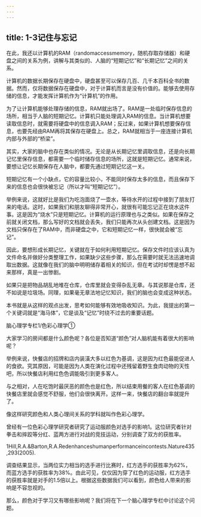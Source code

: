 ```yaml
---
---
---
```

title: 1-3记住与忘记
---




在此，我还以计算机的RAM（randomaccessmemory，随机存取存储器）和硬盘之间的关系为例，讲解与其类似的、人脑的“短期记忆”和“长期记忆”之间的关系。

计算机的数据长期保存在硬盘中，硬盘甚至可以保存几百、几千本百科全书的数据。然而，仅将数据保存在硬盘中，对于计算机而言是没有价值的。能够去使用存储的信息，才能发挥计算机作为“计算机”的作用。

为了让计算机能够处理存储的信息，RAM就出场了。RAM是一处临时保存信息的场所，相当于人脑的短期记忆。计算机只能处理调入RAM的信息。当计算机想要读取信息时，就需要将硬盘中的信息调入RAM；反过来，如果计算机想要保存信息，也要先经由RAM再将其保存在硬盘上。总之，RAM就相当于一座连接计算机内部与外部的“桥梁”。

其实，大家的脑中也存在类似的情况。无论是从长期记忆里调取信息，还是向长期记忆里保存信息，都需要一个临时储存信息的场所，这就是短期记忆。通常来说，要想让记忆长期保存在人脑中，都要先通过短期记忆这一关。

短期记忆有一个小缺点，它的容量比较小，不能同时保存太多的信息，而且保存下来的信息也会很快被忘记（所以才叫“短期记忆”）。

举例来说，这就好比是我们为吃泡面烧了一壶水，等待水开的过程中接到了朋友打来的电话。这时，如果我们和朋友聊得非常开心，就很有可能忘记正在烧水这件事。这是因为“烧水”只是短期记忆。计算机的运行原理也与之类似。如果在保存之前就关闭文档，那么写好的文档就会丢失，我们只能再次从头创建文档。这是因为文档只保存在了RAM中，而非硬盘之中，它和短期记忆一样，很快就会被“忘记”。

因此，要想形成长期记忆，关键就在于如何利用短期记忆。保存文件时应该认真为文件命名并做好分类整理工作，如果缺少这些步骤，那么在需要时就无法迅速地调取出数据。这就像在我们的脑中明明储存着相关的知识，但在考试时却愣是想不起来那样，真是一出惨剧。

如果只是把物品胡乱地堆在仓库，仓库里就会变得杂乱无章。与其说那是仓库，还不如说是垃圾场。同理，如果毫无章法地记忆知识，我们的脑也会变成这种状态。

本书就是从这样的观点出发，思考如何能够有效地吸收知识。为此，我提出的第一个关键词就是“海马体”，它是谈及“记忆”时绕不过去的重要话题。





脑心理学专栏1/色彩心理学①


大家学习的房间都是什么颜色呢？各位是否知道“颜色”对人脑机能有着很大的影响呢？

举例来说，快餐店的招牌和店内装潢大多以红色为基调，这是因为红色最能促进人的食欲。究其原因，可能是因为人类在演化过程中还残留着野生食肉动物的天性吧，所以快餐店利用红色色调能吸引到更多客人。

与之相对，人在吃饱时最厌恶的颜色也是红色，所以结束用餐的客人在红色基调的快餐店里就会感觉不舒服，他们会很快离开。这样一来，快餐店的翻台率就提升了。

像这样研究颜色和人类心理间关系的学科就叫作色彩心理学。

曾经有一位色彩心理学研究者研究了运动服颜色对选手的影响1。这位研究者针对拳击和摔跤等分红、蓝两方进行对战的竞技运动，分别调查了双方的获胜率。

1Hill,R.A.&Barton,R.A.Redenhanceshumanperformanceincontests.Nature435,293(2005).

调查结果显示，当两位实力相当的选手进行比赛时，红方选手的获胜率为62%，而蓝方选手的获胜率为38%。由此可见，仅仅因为穿了红色的运动服，红方选手的获胜率就是对手的1.5倍以上。根据这些数据我们可以看到，颜色给人带来的影响是不容忽视的。

那么，颜色对于学习又有哪些影响呢？我们将在下一个脑心理学专栏中讨论这个问题。